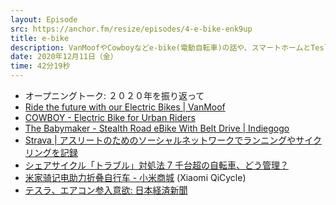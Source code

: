 ```yaml
---
layout: Episode
src: https://anchor.fm/resize/episodes/4-e-bike-enk9up
title: e-bike
description: VanMoofやCowboyなどe-bike(電動自転車)の話や、スマートホームとTeslaについて話しました。
date: 2020年12月11日（金）
time: 42分19秒
---
```


- オープニングトーク: ２０２０年を振り返って
- [Ride the future with our Electric Bikes | VanMoof](https://www.vanmoof.com/ja-JP)
- [COWBOY - Electric Bike for Urban Riders](https://cowboy.com/)
- [The Babymaker - Stealth Road eBike With Belt Drive | Indiegogo](https://www.indiegogo.com/projects/the-babymaker-stealth-road-ebike-with-belt-drive#/)
- [Strava | アスリートのためのソーシャルネットワークでランニングやサイクリングを記録](https://www.strava.com/)
- [シェアサイクル「トラブル」対処法 7 千台超の自転車、どう管理？](https://withnews.jp/article/f0191128003qqf2190926000qqF0W0bx10101qq000020063A)
- [米家骑记电助力折叠自行车 - 小米商城](https://www.mi.com/mibicycle) (Xiaomi QiCycle)
- [テスラ、エアコン参入意欲: 日本経済新聞](https://www.nikkei.com/article/DGKKZO66440770Z11C20A1TJ2000)
